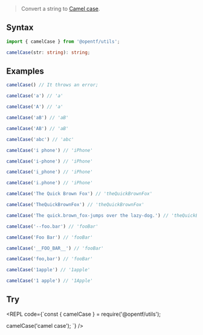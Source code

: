 
> Convert a string to [Camel case](https://en.wikipedia.org/wiki/Camel_case).

## Syntax

```ts
import { camelCase } from '@opentf/utils';

camelCase(str: string): string;
```

## Examples
```ts
camelCase() // It throws an error;

camelCase('a') // 'a'

camelCase('A') // 'a'

camelCase('aB') // 'aB'

camelCase('AB') // 'aB'

camelCase('abc') // 'abc'

camelCase('i phone') // 'iPhone'

camelCase('i-phone') // 'iPhone'

camelCase('i_phone') // 'iPhone'

camelCase('i.phone') // 'iPhone'

camelCase('The Quick Brown Fox') // 'theQuickBrownFox'

camelCase('TheQuickBrownFox') // 'theQuickBrownFox'

camelCase('The quick.brown_fox-jumps over the lazy-dog.') // 'theQuickBrownFoxJumpsOverTheLazyDog'

camelCase('--foo.bar') // 'fooBar'

camelCase('Foo Bar') // 'fooBar'

camelCase('__FOO_BAR__') // 'fooBar'

camelCase('foo,bar') // 'fooBar'

camelCase('1apple') // '1apple'

camelCase('1 apple') // '1Apple'
```

## Try

<REPL code={`const { camelCase } = require('@opentf/utils');

camelCase('camel case');
`} />